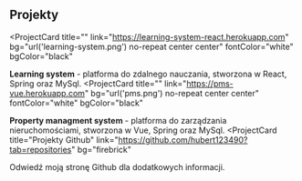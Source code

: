 ## Projekty

<ProjectCard
  title=""
  link="https://learning-system-react.herokuapp.com"
  bg="url('learning-system.png') no-repeat center center"
  fontColor="white"
  bgColor="black"
>
  <b>Learning system</b> - platforma do zdalnego nauczania, stworzona w React,
  Spring oraz MySql.
</ProjectCard>
<ProjectCard
  title=""
  link="https://pms-vue.herokuapp.com"
  bg="url('pms.png') no-repeat center center"
  fontColor="white"
  bgColor="black"
>
  <b>Property managment system</b> - platforma do zarządzania nieruchomościami, stworzona w Vue, Spring oraz MySql.
</ProjectCard>
<ProjectCard
  title="Projekty Github"
  link="https://github.com/hubert123490?tab=repositories"
  bg="firebrick"
>
  Odwiedź moją stronę Github dla dodatkowych informacji.
</ProjectCard>
